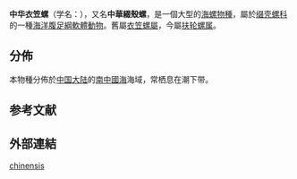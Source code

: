 {{Speciesbox
 | image = Stellaria chinensis 002.jpg
 | image2 =Stellaria chinensis 001.jpg
 | taxon = Stellaria chinensis
 | authority = ([[Rodolfo_Amando_Philippi|Philippi]], 1841)
 | synonyms_ref = {{r|WoRMS_468047}}
 | synonyms = 
*''Phorus calculiferus'' <small>[[Lovell_Augustus_Reeve|Reeve]], 1842</small>
*''Trochus chinensis'' <small>[[Rodolfo_Amando_Philippi|Philippi]], 1841</small>（原來組合）
*''Xenophora (Stellaria) chinensis'' <small>([[Rodolfo_Amando_Philippi|Philippi]], 1841)</small>
*''Xenophora calculifera'' <small>([[Lovell_Augustus_Reeve|Reeve]], 1843)</small>
*''Xenophora sinensis'' <small>[[Rodolfo_Amando_Philippi|Philippi]], 1841</small>{{r|shell_6591|shelldoc_420090220135|shelldoc_420090220065_04}}
}}

'''中华衣笠螺'''（学名：''{{lang|la|Stellaria chinensis}}''），又名'''中華綴殼螺'''，是一個大型的[[海螺|海螺]][[物種|物種]]，屬於[[缀壳螺科|缀壳螺科]]{{r|shell_6591|shelldoc_420090220135|shelldoc_420090220065_04}}的一種[[海洋生物|海洋]][[腹足綱|腹足綱]][[軟體動物|軟體動物]]{{r |WoRMS_468047}}。舊屬[[衣笠螺屬|衣笠螺屬]]{{r|shell_6591|shelldoc_420090220135|shelldoc_420090220065_04}}，今屬[[扶轮螺属|扶轮螺属]]{{r|WoRMS_468047}}。

==分佈==

本物種分佈於[[中国大陆|中国大陆]]的[[南中國海|南中國海]]海域{{r|shell_6591|shelldoc_420090220135|shelldoc_420090220065_04}}，常栖息在潮下带{{r|shell_6591|shelldoc_420090220135|shelldoc_420090220065_04}}。

==参考文献==
{{reflist|refs=
<ref name="shell_6591">{{cite web
 |url=http://shell.sinica.edu.tw/chinese/shellbase_detail.php?science_no=6591
 |title=国际贝库：中华衣笠螺|publisher=台湾贝类资料库
 |access-date=2018-05-06 |language=zh-hant }}</ref>
<ref name="shelldoc_420090220065_04">{{shelldoc_420090220065_04}}</ref>
<ref name="shelldoc_420090220135">{{shelldoc_420090220135}}</ref>
<ref name="WoRMS_468047">{{WoRMS |id=468047 |title=''Stellaria chinensis'' (Philippi, 1841) |db=MolluscaBase |date=2013-11-09 |access-date=2018-05-06 }}</ref>
}}

==外部連結==
{{Commons category|Stellaria chinensis}}
{{Taxonbar|from=Q20970538}}
[[Category:扶轮螺属|chinensis]]
{{Mollusc-stub}}